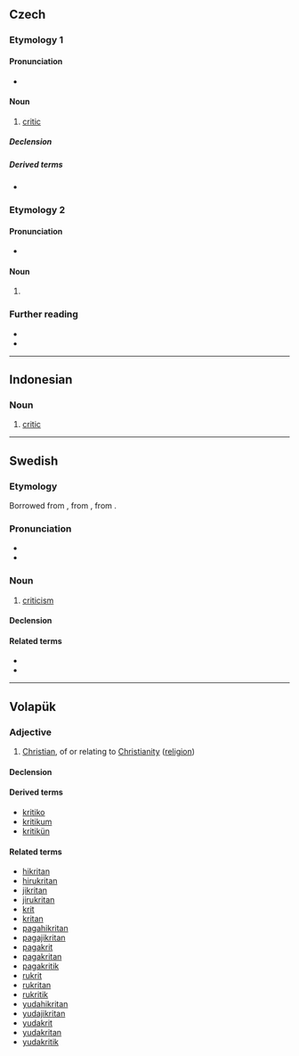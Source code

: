 {{also|Kritik}}
==Czech==

===Etymology 1===

====Pronunciation====
* {{IPA|/krɪtɪk/|lang=cs}}

====Noun====
{{cs-noun|g=m}}

# [[critic]]

=====Declension=====
{{cs-decl-noun
|kritik|kritika|[[kritikovi]], [[kritiku]]|kritika|kritiku|[[kritikovi]], [[kritiku]]|kritikem
|[[kritici]], [[kritikové]]|kritiků|kritikům|kritiky|[[kritici]], [[kritikové]]|kriticích|kritiky
}}

=====Derived terms=====
* {{l|cs|kritička|g=f}}

===Etymology 2===

====Pronunciation====
* {{IPA|/krɪtɪk/|lang=cs}}

====Noun====
{{cs-noun form}}

# {{inflection of|kritika||gen|p|lang=cs}}

===Further reading===
* {{R:PSJC}}
* {{R:SSJC}}

----

==Indonesian==

===Noun===
{{id-noun}}

# [[critic]]

----

==Swedish==

===Etymology===
Borrowed from {{bor|sv|fr|critique|notext=1}}, from {{der|sv|la|criticus}}, from {{der|sv|grc|κριτικός}}.

===Pronunciation===
* {{audio|Sv-kritik.ogg|Audio|lang=sv}}
* {{rhymes|iːk|lang=sv}}

===Noun===
{{sv-noun|c|-}}

# [[criticism]]

====Declension====
{{sv-noun-unc-irreg-c|2=kritiken}}

====Related terms====
* {{l|sv|kritiker}}
* {{l|sv|kritisera}}

----

==Volapük==

===Adjective===
{{head|vo|adjective}}

# [[Christian]], of or relating to [[Christianity]] ([[religion]])

====Declension====
{{vo-decl-adj}}

====Derived terms====
* [[kritiko]]
* [[kritikum]]
* [[kritikün]]

====Related terms====
* [[hikritan]]
* [[hirukritan]]
* [[jikritan]]
* [[jirukritan]]
* [[krit]]
* [[kritan]]
* [[pagahikritan]]
* [[pagajikritan]]
* [[pagakrit]]
* [[pagakritan]]
* [[pagakritik]]
* [[rukrit]]
* [[rukritan]]
* [[rukritik]]
* [[yudahikritan]]
* [[yudajikritan]]
* [[yudakrit]]
* [[yudakritan]]
* [[yudakritik]]